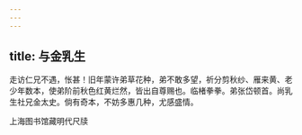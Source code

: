 ```yaml
---
---
---
```

title: 与金乳生
---







走访仁兄不遇，怅甚！旧年蒙许弟草花种，弟不敢多望，祈分剪秋纱、雁来黄、老少年数本，使弟阶前秋色红黄烂然，皆出自尊赐也。临楮拳拳。弟张岱顿首。尚乳生社兄金太史。倘有奇本，不妨多惠几种，尤感盛情。

上海图书馆藏明代尺牍